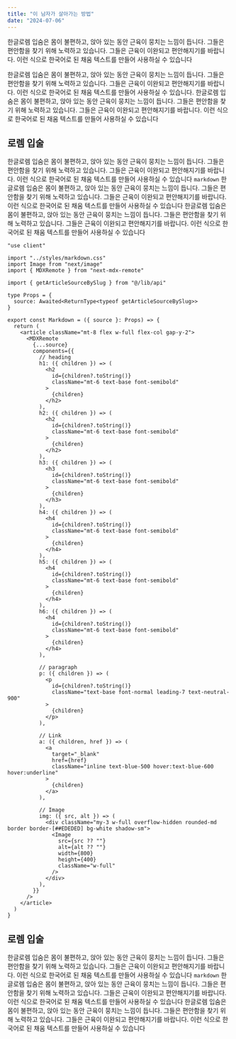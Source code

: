 ```yaml
---
title: "이 남자가 살아가는 방법"
date: "2024-07-06"
---
```


한글로렘 입숨은 몸이 불편하고, 앉아 있는 동안 근육이 뭉치는 느낌이 듭니다. 그들은 편안함을 찾기 위해 노력하고 있습니다. 그들은 근육이 이완되고 편안해지기를 바랍니다. 이런 식으로 한국어로 된 채움 텍스트를 만들어 사용하실 수 있습니다

한글로렘 입숨은 몸이 불편하고, 앉아 있는 동안 근육이 뭉치는 느낌이 듭니다. 그들은 편안함을 찾기 위해 노력하고 있습니다. 그들은 근육이 이완되고 편안해지기를 바랍니다. 이런 식으로 한국어로 된 채움 텍스트를 만들어 사용하실 수 있습니다. 한글로렘 입숨은 몸이 불편하고, 앉아 있는 동안 근육이 뭉치는 느낌이 듭니다. 그들은 편안함을 찾기 위해 노력하고 있습니다. 그들은 근육이 이완되고 편안해지기를 바랍니다. 이런 식으로 한국어로 된 채움 텍스트를 만들어 사용하실 수 있습니다

## 로렘 입술

한글로렘 입숨은 몸이 불편하고, 앉아 있는 동안 근육이 뭉치는 느낌이 듭니다. 그들은 편안함을 찾기 위해 노력하고 있습니다. 그들은 근육이 이완되고 편안해지기를 바랍니다. 이런 식으로 한국어로 된 채움 텍스트를 만들어 사용하실 수 있습니다 `markdown`
한글로렘 입숨은 몸이 불편하고, 앉아 있는 동안 근육이 뭉치는 느낌이 듭니다. 그들은 편안함을 찾기 위해 노력하고 있습니다. 그들은 근육이 이완되고 편안해지기를 바랍니다. 이런 식으로 한국어로 된 채움 텍스트를 만들어 사용하실 수 있습니다 한글로렘 입숨은 몸이 불편하고, 앉아 있는 동안 근육이 뭉치는 느낌이 듭니다. 그들은 편안함을 찾기 위해 노력하고 있습니다. 그들은 근육이 이완되고 편안해지기를 바랍니다. 이런 식으로 한국어로 된 채움 텍스트를 만들어 사용하실 수 있습니다

```tsx
"use client"

import "../styles/markdown.css"
import Image from "next/image"
import { MDXRemote } from "next-mdx-remote"

import { getArticleSourceBySlug } from "@/lib/api"

type Props = {
  source: Awaited<ReturnType<typeof getArticleSourceBySlug>>
}

export const Markdown = ({ source }: Props) => {
  return (
    <article className="mt-8 flex w-full flex-col gap-y-2">
      <MDXRemote
        {...source}
        components={{
          // heading
          h1: ({ children }) => (
            <h2
              id={children?.toString()}
              className="mt-6 text-base font-semibold"
            >
              {children}
            </h2>
          ),
          h2: ({ children }) => (
            <h2
              id={children?.toString()}
              className="mt-6 text-base font-semibold"
            >
              {children}
            </h2>
          ),
          h3: ({ children }) => (
            <h3
              id={children?.toString()}
              className="mt-6 text-base font-semibold"
            >
              {children}
            </h3>
          ),
          h4: ({ children }) => (
            <h4
              id={children?.toString()}
              className="mt-6 text-base font-semibold"
            >
              {children}
            </h4>
          ),
          h5: ({ children }) => (
            <h4
              id={children?.toString()}
              className="mt-6 text-base font-semibold"
            >
              {children}
            </h4>
          ),
          h6: ({ children }) => (
            <h4
              id={children?.toString()}
              className="mt-6 text-base font-semibold"
            >
              {children}
            </h4>
          ),

          // paragraph
          p: ({ children }) => (
            <p
              id={children?.toString()}
              className="text-base font-normal leading-7 text-neutral-900"
            >
              {children}
            </p>
          ),

          // Link
          a: ({ children, href }) => (
            <a
              target="_blank"
              href={href}
              className="inline text-blue-500 hover:text-blue-600 hover:underline"
            >
              {children}
            </a>
          ),

          // Image
          img: ({ src, alt }) => (
            <div className="my-3 w-full overflow-hidden rounded-md border border-[##EDEDED] bg-white shadow-sm">
              <Image
                src={src ?? ""}
                alt={alt ?? ""}
                width={800}
                height={400}
                className="w-full"
              />
            </div>
          ),
        }}
      />
    </article>
  )
}
```

## 로렘 입술

한글로렘 입숨은 몸이 불편하고, 앉아 있는 동안 근육이 뭉치는 느낌이 듭니다. 그들은 편안함을 찾기 위해 노력하고 있습니다. 그들은 근육이 이완되고 편안해지기를 바랍니다. 이런 식으로 한국어로 된 채움 텍스트를 만들어 사용하실 수 있습니다 `markdown`
한글로렘 입숨은 몸이 불편하고, 앉아 있는 동안 근육이 뭉치는 느낌이 듭니다. 그들은 편안함을 찾기 위해 노력하고 있습니다. 그들은 근육이 이완되고 편안해지기를 바랍니다. 이런 식으로 한국어로 된 채움 텍스트를 만들어 사용하실 수 있습니다 한글로렘 입숨은 몸이 불편하고, 앉아 있는 동안 근육이 뭉치는 느낌이 듭니다. 그들은 편안함을 찾기 위해 노력하고 있습니다. 그들은 근육이 이완되고 편안해지기를 바랍니다. 이런 식으로 한국어로 된 채움 텍스트를 만들어 사용하실 수 있습니다
